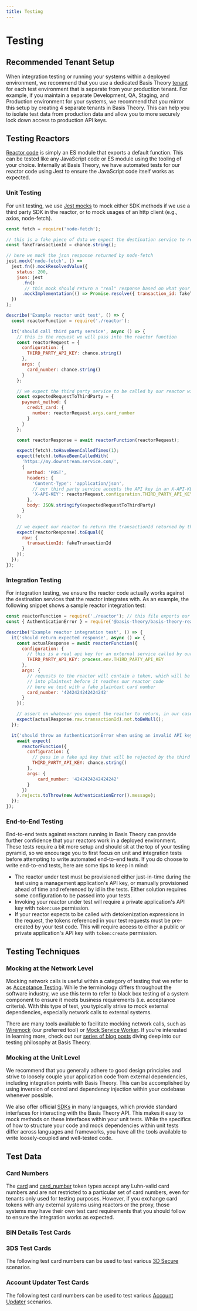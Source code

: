 ```yaml
---
title: Testing
---
```



# Testing

## Recommended Tenant Setup

When integration testing or running your systems within a deployed environment, we recommend that you use a
dedicated Basis Theory [tenant](/docs/concepts/access-controls#what-are-tenants) for each
test environment that is separate from your production tenant. For example, if you maintain a separate Development,
QA, Staging, and Production environment for your systems, we recommend that you mirror this setup by creating 4 separate tenants in Basis Theory.
This can help you to isolate test data from production data and allow you to more securely lock down access to production API keys.

## Testing Reactors

[Reactor code](/docs/api/reactors#reactor-code) is simply an ES module that exports a default function.
This can be tested like any JavaScript code or ES module using the tooling of your choice.
Internally at Basis Theory, we have automated tests for our reactor code using Jest to ensure the JavaScript code itself works as expected.

### Unit Testing

For unit testing, we use [Jest mocks](https://jestjs.io/docs/manual-mocks) to mock either SDK methods if we use a third party SDK in the reactor,
or to mock usages of an http client (e.g., axios, node-fetch).

```javascript
const fetch = require('node-fetch');

// this is a fake piece of data we expect the destination service to return
const fakeTransactionId = chance.string();

// here we mock the json response returned by node-fetch
jest.mock('node-fetch', () =>
  jest.fn().mockResolvedValue({
    status: 200,
    json: jest
      .fn()
       // this mock should return a "real" response based on what your mocked service normally returns
      .mockImplementation(() => Promise.resolve({ transaction_id: fakeTransactionId }))
  })
);

describe('Example reactor unit test', () => {
  const reactorFunction = require('./reactor');

  it('should call third party service', async () => {
    // this is the request we will pass into the reactor function
    const reactorRequest = {
      configuration: {
        THIRD_PARTY_API_KEY: chance.string()
      },
      args: {
        card_number: chance.string()
      }
    };

    // we expect the third party service to be called by our reactor with this payload
    const expectedRequestToThirdParty = {
      payment_method: {
        credit_card: {
          number: reactorRequest.args.card_number
        }
      }
    };

    const reactorResponse = await reactorFunction(reactorRequest);

    expect(fetch).toHaveBeenCalledTimes(1);
    expect(fetch).toHaveBeenCalledWith(
      'https://my.downstream.service.com/',
      {
        method: 'POST',
        headers: {
          'Content-Type': 'application/json',
          // our third party service accepts the API key in an X-API-KEY header
          'X-API-KEY': reactorRequest.configuration.THIRD_PARTY_API_KEY
        },
        body: JSON.stringify(expectedRequestToThirdParty)
      }
    );

    // we expect our reactor to return the transactionId returned by the third party service
    expect(reactorResponse).toEqual({
      raw: {
        transactionId: fakeTransactionId
      }
    });
  });
});
```

### Integration Testing

For integration testing, we ensure the reactor code actually works against the destination services that the reactor integrates with.
As an example, the following snippet shows a sample reactor integration test:

```javascript
const reactorFunction = require('./reactor'); // this file exports our reactor function as an ES module
const { AuthenticationError } = require('@basis-theory/basis-theory-reactor-formulas-sdk-js');

describe('Example reactor integration test', () => {
  it('should return expected response', async () => {
    const actualResponse = await reactorFunction({
      configuration: {
        // this is a real api key for an external service called by our reactor
        THIRD_PARTY_API_KEY: process.env.THIRD_PARTY_API_KEY
      },
      args: {
        // requests to the reactor will contain a token, which will be detokenized
        // into plaintext before it reaches our reactor code
        // here we test with a fake plaintext card number
        card_number: '4242424242424242'
      }
    });

    // assert on whatever you expect the reactor to return, in our case we expect a transactionId to be returned
    expect(actualResponse.raw.transactionId).not.toBeNull();
  });

  it('should throw an AuthenticationError when using an invalid API key', async () => {
    await expect(
      reactorFunction({
        configuration: {
          // pass in a fake api key that will be rejected by the third party service
          THIRD_PARTY_API_KEY: chance.string()
        },
        args: {
            card_number: '4242424242424242'
        }
      })
    ).rejects.toThrow(new AuthenticationError().message);
  });
});
```

### End-to-End Testing

End-to-end tests against reactors running in Basis Theory can provide further confidence that your reactors work in a deployed environment.
These tests require a bit more setup and should sit at the top of your testing pyramid, so we encourage you to first focus on unit and integration tests
before attempting to write automated end-to-end tests. If you do choose to write end-to-end tests, here are some tips to keep in mind:

- The reactor under test must be provisioned either just-in-time during the test using a management application's API key,
or manually provisioned ahead of time and referenced by id in the tests. Either solution requires some configuration to be passed into your tests.
- Invoking your reactor under test will require a private application's API key with `token:use` permission.
- If your reactor expects to be called with detokenization expressions in the request,
the tokens referenced in your test requests must be pre-created by your test code.
This will require access to either a public or private application's API key with `token:create` permission.

## Testing Techniques

### Mocking at the Network Level

Mocking network calls is useful within a category of testing that we refer to as [Acceptance Testing](https://blog.basistheory.com/api-acceptance-integration-testing).
While the terminology differs throughout the software industry, we use this term to refer to black box testing
of a system component to ensure it meets business requirements (i.e. acceptance criteria). With this type of test,
you typically strive to mock external dependencies, especially network calls to external systems.

There are many tools available to facilitate mocking network calls, such as [Wiremock](https://wiremock.org/) (our preferred tool) or
[Mock Service Worker](https://mswjs.io/). If you're interested in learning more, check out our
[series of blog posts](https://blog.basistheory.com/testing-layers-and-principles)
diving deep into our testing philosophy at Basis Theory.

### Mocking at the Unit Level

We recommend that you generally adhere to good design principles and strive to loosely couple your application code from external dependencies,
including integration points with Basis Theory. This can be accomplished by using inversion of control and dependency injection
within your codebase whenever possible.

We also offer official [SDKs](/docs/sdks) in many languages, which provide standard interfaces for interacting with the Basis Theory API.
This makes it easy to mock methods on these interfaces within your unit tests. While the specifics of how to structure your code and
mock dependencies within unit tests differ across languages and frameworks, you have all the tools available to write loosely-coupled and
well-tested code.

## Test Data

### Card Numbers

The [card](/docs/api/tokens/token-types#card) and [card_number](/docs/api/tokens/token-types#card-number) token types accept
any Luhn-valid card numbers and are not restricted to a particular set of card numbers, even for tenants only used for testing purposes.
However, if you exchange card tokens with any external systems using reactors or the proxy, those systems may have
their own test card requirements that you should follow to ensure the integration works as expected.

### BIN Details Test Cards

<BinDetailsTestCards />

### 3DS Test Cards

The following test card numbers can be used to test various [3D Secure](/docs/api/3ds/sessions) scenarios.

<ThreeDSTestCards />

### Account Updater Test Cards

The following test card numbers can be used to test various [Account Updater](/docs/api/account-updater) scenarios.

<AccountUpdaterTestCards />

